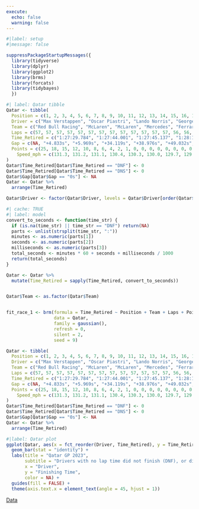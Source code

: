 ```yaml
---
execute:
  echo: false
  warning: false
---
```


```r
#|label: setup
#|message: false

suppressPackageStartupMessages({
  library(tidyverse)
  library(dplyr)
  library(ggplot2)  
  library(brms)
  library(forcats)
  library(tidybayes)
  })
```

```r
#| label: Qatar tibble
Qatar <- tibble(
  Position = c(1, 2, 3, 4, 5, 6, 7, 8, 9, 10, 11, 12, 13, 14, 15, 16, 17, 18, 19, 20),
  Driver = c("Max Verstappen", "Oscar Piastri", "Lando Norris", "George Russell", "Charles Leclerc", "Fernando Alonso", "Esteban Ocon", "Valtteri Bottas", "Zhou Guanyu", "Sergio Perez", "Lance Stroll", "Pierre Gasly", "Alex Albon", "Kevin Magnussen", "Yuki Tsunoda", "Nico Hulkenberg", "Liam Lawson", "Logan Sargeant", "Lewis Hamilton", "Carlos Sainz"),
  Team = c("Red Bull Racing", "McLaren", "McLaren", "Mercedes", "Ferrari", "Aston Martin", "Alpine", "Alfa Romeo", "Alfa Romeo", "Red Bull Racing", "Aston Martin", "Alpine", "Williams", "Haas", "AlphaTauri", "Haas", "AlphaTauri", "Williams", "Mercedes", "Ferrari"),
  Laps = c(57, 57, 57, 57, 57, 57, 57, 57, 57, 57, 57, 57, 57, 56, 56, 56, 56, 41, 0, 0),
  Time_Retired = c("1:27:29.784", "1:27:44.001", "1:27:45.137", "1:28:13.287", "1:28:18.144", "1:28:28.200", "1:28:41.558", "1:28:45.731", "1:28:55.295", "1:28:59.349", "1:29:00.820", "1:29:01.468", "1:29:10.182", "1:27:40.414", "1:27:48.126", "1:27:54.253", "1:28:06.276", "DNF", "DNF", "DNS"),
  Gap = c(NA, "+4.833s", "+5.969s", "+34.119s", "+38.976s", "+49.032s", "+1:02.390s", "+1:06.563s", "+1:16.127s", "+1:20.181s", "+1:21.652s", "+1:22.300s", "+1:31.014s", "1 Lap", "1 Lap", "1 Lap", "1 Lap", "DNF", "DNF", "DNF"),
  Points = c(25, 18, 15, 12, 10, 8, 6, 4, 2, 1, 0, 0, 0, 0, 0, 0, 0, 0, 0, 0),
    Speed_mph = c(131.3, 131.2, 131.1, 130.4, 130.3, 130.0, 129.7, 129.6, 129.4, 129.3, 129.2, 129.2, 129.0, 128.9, 128.7, 128.5, 128.2, NA, NA, NA)
)
Qatar$Time_Retired[Qatar$Time_Retired == "DNF"] <- 0
Qatar$Time_Retired[Qatar$Time_Retired == "DNS"] <- 0
Qatar$Gap[Qatar$Gap == "0s"] <- NA
Qatar <- Qatar %>%
  arrange(Time_Retired)

Qatar$Driver <- factor(Qatar$Driver, levels = Qatar$Driver[order(Qatar$Time_Retired)])
```

```r
#| cache: TRUE
#| label: model
convert_to_seconds <- function(time_str) {
  if (is.na(time_str) || time_str == "DNF") return(NA)
  parts <- unlist(strsplit(time_str, ":"))
  minutes <- as.numeric(parts[1])
  seconds <- as.numeric(parts[2])
  milliseconds <- as.numeric(parts[3])
  total_seconds <- minutes * 60 + seconds + milliseconds / 1000
  return(total_seconds)
}

Qatar <- Qatar %>%
  mutate(Time_Retired = sapply(Time_Retired, convert_to_seconds))


Qatar$Team <- as.factor(Qatar$Team)


fit_race_1 <- brm(formula = Time_Retired ~ Position + Team + Laps + Points + Speed_mph,
                  data = Qatar,
                  family = gaussian(),
                  refresh = 0,
                  silent = 2,
                  seed = 9)
```

```r
Qatar <- tibble(
  Position = c(1, 2, 3, 4, 5, 6, 7, 8, 9, 10, 11, 12, 13, 14, 15, 16, 17, 18, 19, 20),
  Driver = c("Max Verstappen", "Oscar Piastri", "Lando Norris", "George Russell", "Charles Leclerc", "Fernando Alonso", "Esteban Ocon", "Valtteri Bottas", "Zhou Guanyu", "Sergio Perez", "Lance Stroll", "Pierre Gasly", "Alex Albon", "Kevin Magnussen", "Yuki Tsunoda", "Nico Hulkenberg", "Liam Lawson", "Logan Sargeant", "Lewis Hamilton", "Carlos Sainz"),
  Team = c("Red Bull Racing", "McLaren", "McLaren", "Mercedes", "Ferrari", "Aston Martin", "Alpine", "Alfa Romeo", "Alfa Romeo", "Red Bull Racing", "Aston Martin", "Alpine", "Williams", "Haas", "AlphaTauri", "Haas", "AlphaTauri", "Williams", "Mercedes", "Ferrari"),
  Laps = c(57, 57, 57, 57, 57, 57, 57, 57, 57, 57, 57, 57, 57, 56, 56, 56, 56, 41, 0, 0),
  Time_Retired = c("1:27:29.784", "1:27:44.001", "1:27:45.137", "1:28:13.287", "1:28:18.144", "1:28:28.200", "1:28:41.558", "1:28:45.731", "1:28:55.295", "1:28:59.349", "1:29:00.820", "1:29:01.468", "1:29:10.182", "1:27:40.414", "1:27:48.126", "1:27:54.253", "1:28:06.276", "DNF", "DNF", "DNS"),
  Gap = c(NA, "+4.833s", "+5.969s", "+34.119s", "+38.976s", "+49.032s", "+1:02.390s", "+1:06.563s", "+1:16.127s", "+1:20.181s", "+1:21.652s", "+1:22.300s", "+1:31.014s", "1 Lap", "1 Lap", "1 Lap", "1 Lap", "DNF", "DNF", "DNF"),
  Points = c(25, 18, 15, 12, 10, 8, 6, 4, 2, 1, 0, 0, 0, 0, 0, 0, 0, 0, 0, 0),
    Speed_mph = c(131.3, 131.2, 131.1, 130.4, 130.3, 130.0, 129.7, 129.6, 129.4, 129.3, 129.2, 129.2, 129.0, 128.9, 128.7, 128.5, 128.2, NA, NA, NA)
)
Qatar$Time_Retired[Qatar$Time_Retired == "DNF"] <- 0
Qatar$Time_Retired[Qatar$Time_Retired == "DNS"] <- 0
Qatar$Gap[Qatar$Gap == "0s"] <- NA
Qatar <- Qatar %>%
  arrange(Time_Retired)
```

```r
#|label: Qatar plot
ggplot(Qatar, aes(x = fct_reorder(Driver, Time_Retired), y = Time_Retired, fill = Driver)) +
  geom_bar(stat = "identity") +
  labs(title = "Qatar GP 2023",
       subtitle = "Drivers with no lap time did not finish (DNF), or did not start (DNS)",
       x = "Driver",
       y = "Finishing Time",
       color = NA) +
  guides(fill = FALSE) +
  theme(axis.text.x = element_text(angle = 45, hjust = 1))
```
[Data](https://www.motorsport.com/f1/results/2023/qatar-gp-625349/)